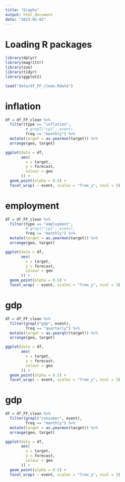 ```yaml
---
title: "Graphs"
output: html_document
date: "2023-02-02"
---
```


# Loading R packages
```r
library(dplyr)
library(magrittr)
library(zoo)
library(tidyr)
library(ggplot2)
```

```r
load("data/df_FF_clean.Rdata")
```

# inflation
```r
df = df_FF_clean %>%
  filter(type == "inflation",
         # grepl("cpi", event),
         freq == "monthly") %>%
  mutate(target = as.yearmon(target)) %>%
  arrange(geo, target)

ggplot(data = df,
       aes(
         x = target,
         y = forecast,
         colour = geo
       )) +
  geom_point(alpha = 0.5) +
  facet_wrap( ~ event, scales = "free_y", ncol = 3)
```

# employment
```r
df = df_FF_clean %>%
  filter(type == "employment",
         # grepl("cpi", event),
         freq == "monthly") %>%
  mutate(target = as.yearmon(target)) %>%
  arrange(geo, target)

ggplot(data = df,
       aes(
         x = target,
         y = forecast,
         colour = geo
       )) +
  geom_point(alpha = 0.5) +
  facet_wrap( ~ event, scales = "free_y", ncol = 3)
```

# gdp
```r
df = df_FF_clean %>%
  filter(grepl("gdp", event),
         freq == "quarterly") %>%
  mutate(target = as.yearqtr(target)) %>%
  arrange(geo, target)

ggplot(data = df,
       aes(
         x = target,
         y = forecast,
         colour = geo
       )) +
  geom_point(alpha = 0.5) +
  facet_wrap( ~ event, scales = "free_y", ncol = 3)
```

# gdp
```r
df = df_FF_clean %>%
  filter(grepl("consumer", event),
         freq == "monthly") %>%
  mutate(target = as.yearmon(target)) %>%
  arrange(geo, target)

ggplot(data = df,
       aes(
         x = target,
         y = forecast,
         colour = geo
       )) +
  geom_point(alpha = 0.5) +
  facet_wrap( ~ event, scales = "free_y", ncol = 3)
```